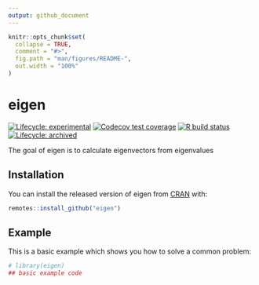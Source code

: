 ```yaml
---
output: github_document
---
```


<!-- README.md is generated from README.Rmd. Please edit that file -->

```r
knitr::opts_chunk$set(
  collapse = TRUE,
  comment = "#>",
  fig.path = "man/figures/README-",
  out.width = "100%"
)
```

# eigen

<!-- badges: start -->
[![Lifecycle: experimental](https://img.shields.io/badge/lifecycle-experimental-orange.svg)](https://www.tidyverse.org/lifecycle/#experimental)
[![Codecov test coverage](https://codecov.io/gh/llrs/eigen/branch/master/graph/badge.svg)](https://codecov.io/gh/llrs/eigen?branch=master)
[![R build status](https://github.com/llrs/eigen/workflows/R-CMD-check/badge.svg)](https://github.com/llrs/eigen/actions)
[![Lifecycle: archived](https://img.shields.io/badge/lifecycle-archived-red.svg)](https://www.tidyverse.org/lifecycle/#archived)
<!-- badges: end -->

The goal of eigen is to calculate eigenvectors from eigenvalues

## Installation

You can install the released version of eigen from [CRAN](https://CRAN.R-project.org) with:

``` r
remotes::install_github("eigen")
```

## Example

This is a basic example which shows you how to solve a common problem:

```r
# library(eigen)
## basic example code
```
